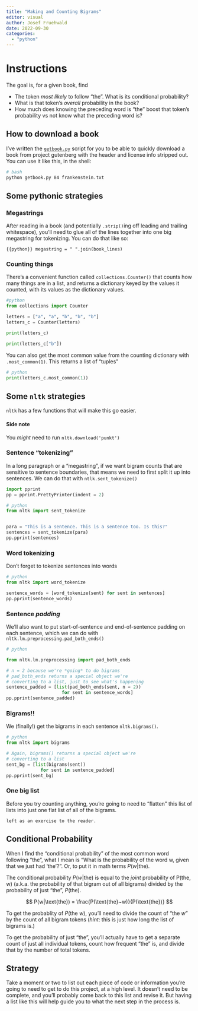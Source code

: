 ```yaml
---
title: "Making and Counting Bigrams"
editor: visual
author: Josef Fruehwald
date: 2022-09-30
categories: 
  - "python"
---
```


# Instructions

The goal is, for a given book, find

-   The token *most likely* to follow "the". What is its conditional probability?
-   What is that token's *overall* probability in the book?
-   How much does knowing the preceding word is "the" boost that token's probability vs not know what the preceding word is?

## How to download a book

I've written the [`getbook.py`](assets/getbook.py) script for you to be able to quickly download a book from project gutenberg with the header and license info stripped out. You can use it like this, in the shell:

``` bash
# bash
python getbook.py 84 frankenstein.txt
```

## Some pythonic strategies

### Megastrings

After reading in a book (and potentially `.strip()`ing off leading and trailing whitespace), you'll need to glue all of the lines together into one big megastring for tokenizing. You can do that like so:

``` {{python}}
megastring = " ".join(book_lines)
```

### Counting things

There's a convenient function called `collections.Counter()` that counts how many things are in a list, and returns a dictionary keyed by the values it counted, with its values as the dictionary values.

```python
#python
from collections import Counter

letters = ["a", "a", "b", "b", "b"]
letters_c = Counter(letters)

print(letters_c)

print(letters_c["b"])
```

You can also get the most common value from the counting dictionary with `.most_common(1)`. This returns a list of "tuples"

```python
# python
print(letters_c.most_common(1))
```

## Some `nltk` strategies

`nltk` has a few functions that will make this go easier.

#### Side note

You *might* need to run `nltk.download('punkt')`

### Sentence "tokenizing"

In a long paragraph or a "megastring", if we want bigram counts that are sensitive to sentence boundaries, that means we need to first split it up into sentences. We can do that with `ntlk.sent_tokenize()`

```python
import pprint
pp = pprint.PrettyPrinter(indent = 2)
```

```python
# python
from nltk import sent_tokenize


para = "This is a sentence. This is a sentence too. Is this?"
sentences = sent_tokenize(para)
pp.pprint(sentences)
```

### Word tokenizing

Don't forget to tokenize sentences into words

```python
# python
from nltk import word_tokenize

sentence_words = [word_tokenize(sent) for sent in sentences]
pp.pprint(sentence_words)
```

### Sentence *padding*

We'll also want to put start-of-sentence and end-of-sentence padding on each sentence, which we can do with `nltk.lm.preprocessing.pad_both_ends()`

```python
# python

from nltk.lm.preprocessing import pad_both_ends

# n = 2 because we're *going* to do bigrams
# pad_both_ends returns a special object we're
# converting to a list, just to see what's happening
sentence_padded = [list(pad_both_ends(sent, n = 2)) 
                     for sent in sentence_words]
pp.pprint(sentence_padded)

```

### Bigrams!!

We (finally!) get the bigrams in each sentence `nltk.bigrams()`.

```python
# python
from nltk import bigrams

# Again, bigrams() returns a special object we're
# converting to a list
sent_bg = [list(bigrams(sent)) 
             for sent in sentence_padded]
pp.pprint(sent_bg)
```

### One big list

Before you try counting anything, you're going to need to "flatten" this list of lists into just one flat list of all of the bigrams.

    left as an exercise to the reader.

## Conditional Probability

When I find the "conditional probability" of the most common word following "the", what I mean is "What is the probability of the word w, given that we just had 'the'?". Or, to put it in math terms $P(w | \text{the})$.

The conditional probability $P(w | \text{the})$ is equal to the *joint* probability of P(the, w) (a.k.a. the probability of that bigram out of all bigrams) divided by the probability of just "the", $P(\text{the})$.

$$
P(w|\text{the}) = \frac{P(\text{the}~w)}{P(\text{the})}
$$

To get the probablity of $P(\text{the}~w)$, you'll need to divide the count of "the *w*" by the count of all bigram tokens (*hint*: this is just how long the list of bigrams is.)

To get the probability of just "the", you'll actually have to get a separate count of just all individual tokens, count how frequent "the" is, and divide that by the number of total tokens.

## Strategy

Take a moment or two to list out each piece of code or information you're going to need to get to do this project, at a high level. It doesn't need to be complete, and you'll probably come back to this list and revise it. But having a list like this will help guide you to what the next step in the process is.

